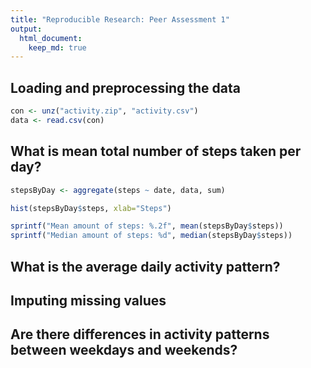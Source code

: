 ```yaml
---
title: "Reproducible Research: Peer Assessment 1"
output: 
  html_document:
    keep_md: true
---
```



## Loading and preprocessing the data

```r
con <- unz("activity.zip", "activity.csv")
data <- read.csv(con)
```

## What is mean total number of steps taken per day?

```r
stepsByDay <- aggregate(steps ~ date, data, sum)

hist(stepsByDay$steps, xlab="Steps")

sprintf("Mean amount of steps: %.2f", mean(stepsByDay$steps))
sprintf("Median amount of steps: %d", median(stepsByDay$steps))
```


## What is the average daily activity pattern?



## Imputing missing values



## Are there differences in activity patterns between weekdays and weekends?
